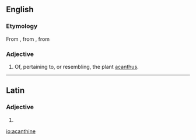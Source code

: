 ==English==

===Etymology===
From {{etyl|la|en}} {{term|acanthinus|lang=la}}, from {{etyl|grc|en}} {{term|ἀκάνθινος||thorny|tr=akanthinos|lang=grc|sc=polytonic}}, from {{term|ἄκανθος||acanthus|lang=grc|sc=polytonic}}

===Adjective===
{{head|en|adjective}}

# Of, pertaining to, or resembling, the plant [[acanthus]].

----

==Latin==

===Adjective===
{{la-adj-form|acanthine}}

# {{inflection of|acanthinus|acanthinus|voc|m|s|lang=la}}

[[io:acanthine]]